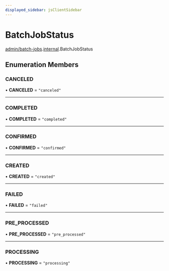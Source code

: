 ```yaml
---
displayed_sidebar: jsClientSidebar
---
```



# BatchJobStatus

[admin/batch-jobs](../../modules/admin_batch_jobs.mdx).[internal](../../admin_batch_jobs/modules/admin_batch_jobs.internal.mdx).BatchJobStatus

## Enumeration Members

### CANCELED

• **CANCELED** = ``"canceled"``

___

### COMPLETED

• **COMPLETED** = ``"completed"``

___

### CONFIRMED

• **CONFIRMED** = ``"confirmed"``

___

### CREATED

• **CREATED** = ``"created"``

___

### FAILED

• **FAILED** = ``"failed"``

___

### PRE\_PROCESSED

• **PRE\_PROCESSED** = ``"pre_processed"``

___

### PROCESSING

• **PROCESSING** = ``"processing"``

